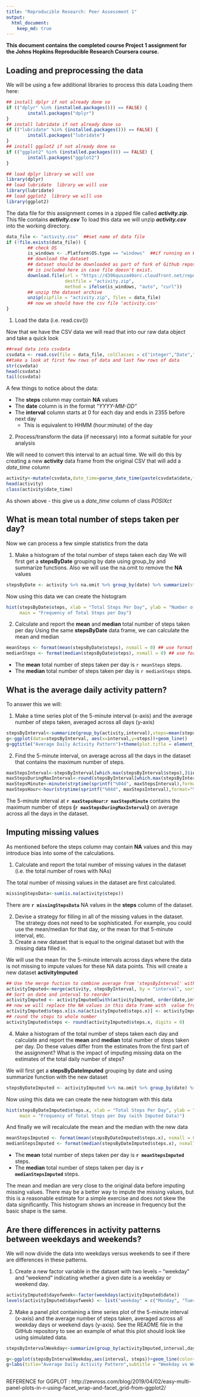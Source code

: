 ```yaml
---
title: "Reproducible Research: Peer Assessment 1"
output: 
  html_document:
    keep_md: true
---
```


**This document contains the completed course Project 1 assignment for the Johns Hopkins Reproducible Research Coursera course.**

## Loading and preprocessing the data

We will be using  a few additional libraries to process this data
Loading them here:
```r
## install dplyr if not already done so
if (("dplyr" %in% (installed.packages())) == FALSE) {
        install.packages("dplyr")
}
## install lubridate if not already done so
if (("lubridate" %in% (installed.packages())) == FALSE) {
        install.packages("lubridate")
}
## install ggplot2 if not already done so
if (("ggplot2" %in% (installed.packages())) == FALSE) {
        install.packages("ggplot2")
}
```
```r
## load dplyr library we will use
library(dplyr)
## load lubridate  library we will use
library(lubridate)
## load ggplot2  library we will use
library(ggplot2)
```


The data file for this assignment comes in a zipped file called **_activity.zip_**.
This file contains **_activity.csv_**
To load this data we will unzip **_activity.csv_** into the working directory.
```r
data_file <- "activity.csv"  ##set name of data file
if (!file.exists(data_file)) {
        ## check OS
        is_windows <- .Platform$OS.type == "windows"  ##if running on Windows set flag
        ## download the dataset
        ## dataset should be downloaded as part of fork of Github repository - but direct link
        ## is included here in case file doesn't exist.
        download.file(url = "https://d396qusza40orc.cloudfront.net/repdata/data/activity.zip", 
                      destfile = "activity.zip",
                      method = ifelse(is_windows, "auto", "curl"))
        ## unzip the dataset archive
        unzip(zipfile = "activity.zip", files = data_file)
        ## now we should have the csv file 'activity.csv'
}
```
1. Load the data (i.e. read.csv())

Now that we have the CSV data we will read that into our raw data object and take 
a quick look
```r
##read data into csvdata
csvdata <- read.csv(file = data_file, colClasses = c("integer","Date","numeric"))
##take a look at first few rows of data and last few rows of data
str(csvdata)
head(csvdata)
tail(csvdata)

```
A few things to notice about the data:

* The **steps** column may contain **NA** values
* The **date** column is in the format *"YYYY-MM-DD"*
* The **interval** column starts at 0 for each day and ends in 2355 before next day
    + This is equivalent to HHMM (hour:minute) of the day

2. Process/transform the data (if necessary) into a format suitable for your analysis

We will need to convert this interval to an actual time. 
We will do this by creating a new **activity** data frame from the original CSV
that will add a *date_time* column
```r
activity<-mutate(csvdata,date_time=parse_date_time(paste(csvdata$date,format(strptime(sprintf("%04d", csvdata$interval),format="%H%M"),format = "%H:%M")), orders = "ymd HM"))
head(activity)
class(activity$date_time)
```
As shown above - this give us a *date_time* column of class *POSIXct*

## What is mean total number of steps taken per day?
Now we can process a few simple statistics from the data

1. Make a histogram of the total number of steps taken each day
We will first get a **stepsByDate** grouping by date using group_by and summarize functions.
Also we will use the na.omit to remove the **NA** values
```r
stepsByDate <- activity %>% na.omit %>% group_by(date) %>% summarize(steps=sum(steps))
```
Now using this data we can create the histogram
```r
hist(stepsByDate$steps, xlab = "Total Steps Per Day", ylab = "Number of Days", breaks = 10,
     main = "Frequency of Total Steps per Day")
```

2. Calculate and report the **mean** and **median** total number of steps taken per day
Using the same **stepsByDate** data frame, we can calculate the mean and median
```r

meanSteps <- format(mean(stepsByDate$steps), nsmall = 0) ## use format to round
medianSteps <- format(median(stepsByDate$steps), nsmall = 0) ## use format to round
```
* The **mean** total number of steps taken per day is 
    `r meanSteps` steps.
* The **median** total number of steps taken per day is 
    `r medianSteps` steps.

## What is the average daily activity pattern?
To answer this we will:

1. Make a time series plot of the 5-minute interval (x-axis) and the average number
of steps taken, averaged across all days (y-axis)

```r
stepsByInterval<-summarize(group_by(activity,interval),steps=mean(steps,na.rm=TRUE))
g<-ggplot(data=stepsByInterval, aes(x=interval,y=steps))+geom_line()
g+ggtitle("Average Daily Activity Pattern")+theme(plot.title = element_text(hjust = 0.5))+xlab("Interval")+ylab("Average Steps Per Interval")

```

2. Find the 5-minute interval, on average across all the days in the dataset that 
contains the maximum number of steps.

```r
maxStepsInterval<-stepsByInterval[which.max(stepsByInterval$steps),]$interval
maxStepsDuringMaxInterval<-round(stepsByInterval[which.max(stepsByInterval$steps),]$steps, digits=0)
maxStepsMinute<-minute(strptime(sprintf("%04d", maxStepsInterval),format="%H%M"))
maxStepsHour<-hour(strptime(sprintf("%04d", maxStepsInterval),format="%H%M"))
```
The 5-minute interval at **`r maxStepsHour`:`r maxStepsMinute`** contains the maximum number of steps **(`r maxStepsDuringMaxInterval`)** on average across all the days in the dataset.


## Imputing missing values
As mentioned before the steps column may contain **NA** values and this may introduce
bias into some of the calculations.

1. Calculate and report the total number of missing values in the dataset (i.e. the total number of rows with NAs)

The total number of missing values in the dataset are first calculated.
``` r
missingStepsData<-sum(is.na(activity$steps))

```
There are **`r missingStepsData`** NA values in the **steps** column of the dataset.

2. Devise a strategy for filling in all of the missing values in the dataset. The strategy does not need to be sophisticated. For example, you could use the mean/median for that day, or the mean for that 5-minute interval, etc.
3. Create a new dataset that is equal to the original dataset but with the missing data filled in.

We will use the mean for the 5-minute intervals across days where the data is not missing to 
impute values for these NA data points. This will create a new dataset **activityImputed**
``` r
## Use the merge fuction to combine average from 'stepsByInterval' with 'activity' data frames
activityImputed<-merge(activity, stepsByInterval, by = "interval", sort=FALSE)
## Sort on date and interval to reorder
activityImputed <- activityImputed[with(activityImputed, order(date,interval)), ] 
## now we will replace the NA values in this data frame with  value from the 'stepsByInterval.steps' column
activityImputed$steps.x[is.na(activityImputed$steps.x)] <- activityImputed$steps.y[is.na(activityImputed$steps.x)]
## round the steps to whole number
activityImputed$steps <- round(activityImputed$steps.x, digits = 0)

```
4. Make a histogram of the total number of steps taken each day and calculate and report the **mean** and **median** total number of steps taken per day. Do these values differ from the estimates from the first part of the assignment? What is the impact of imputing missing data on the estimates of the total daily number of steps?

We will first get a **stepsByDateImputed** grouping by date and using summarize function with the new dataset
```r
stepsByDateImputed <- activityImputed %>% na.omit %>% group_by(date) %>% summarize(steps.x=sum(steps.x))
```
Now using this data we can create the new histogram with this data
```r
hist(stepsByDateImputed$steps.x, xlab = "Total Steps Per Day", ylab = "Number of Days", breaks = 10,
     main = "Frequency of Total Steps per Day (with Imputed Data)")
```

And finally we will recalculate the mean and the median with the new data
```r
meanStepsImputed <- format(mean(stepsByDateImputed$steps.x), nsmall = 0)
medianStepsImputed <- format(median(stepsByDateImputed$steps.x), nsmall = 0)
```

* The **mean** total number of steps taken per day is 
    **`r meanStepsImputed`** steps.
* The **median** total number of steps taken per day is 
    **`r medianStepsImputed`** steps.

The mean and median are very close to the original data before imputing missing values. There may be a better way to impute the missing values, but this is a reasonable estimate for a simple exercise and does not skew the data significantly. This histogram shows an increase in frequency but the basic shape is the same.

## Are there differences in activity patterns between weekdays and weekends?
We will now divide the data into weekdays versus weekends to see if there are differences in these patterns.

1. Create a new factor variable in the dataset with two levels – “weekday” and “weekend” indicating whether a given date is a weekday or weekend day.
```r
activityImputed$dayofweek<-factor(weekdays(activityImputed$date))
levels(activityImputed$dayofweek) <- list("weekday" = c("Monday", "Tuesday", "Wednesday", "Thursday", "Friday"), "weekend" = c("Saturday", "Sunday"))
```

2. Make a panel plot containing a time series plot of the 5-minute interval (x-axis) and the average number of steps taken, averaged across all weekday days or weekend days (y-axis). See the README file in the GitHub repository to see an example of what this plot should look like using simulated data.

```r
stepsByIntervalWeekday<-summarize(group_by(activityImputed,interval,dayofweek),steps=mean(steps.x))

g<-ggplot(stepsByIntervalWeekday,aes(interval, steps))+geom_line(color="steelblue")+facet_wrap(~dayofweek, dir="v")
g+labs(title="Average Daily Activity Pattern",subtitle = "Weekday vs Weekend")
 
```

REFERENCE for GGPLOT : http://zevross.com/blog/2019/04/02/easy-multi-panel-plots-in-r-using-facet_wrap-and-facet_grid-from-ggplot2/
